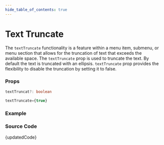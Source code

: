 ```yaml
---
hide_table_of_contents: true
---
```



# Text Truncate


The `textTruncate` functionality is a feature within a menu item, submenu, or menu section that allows for the truncation of text that exceeds the available space. The `textTruncate` prop is used to truncate the text. By default the text is truncated with an ellipsis. `textTruncate` prop provides the flexibility to disable the truncation by setting it to false.

### Props

```ts
textTruncat?: boolean
```

```ts title='Default Value'
textTruncate={true}
```

### Example

<BrowserWindow url='/vertical-menu/menu/text-truncate'>
  <Provider>
    <TextTruncate />
  </Provider>
</BrowserWindow>

### Source Code

<TsToJsCodeSnippet>{updatedCode}</TsToJsCodeSnippet>
